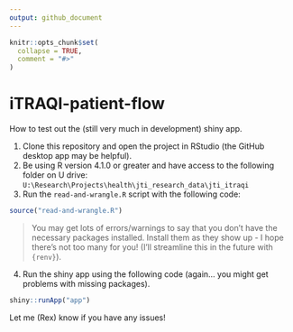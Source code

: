```yaml
---
output: github_document
---
```


<!-- README.md is generated from README.Rmd. Please edit that file -->

```r
knitr::opts_chunk$set(
  collapse = TRUE,
  comment = "#>"
)
```

# iTRAQI-patient-flow

<!-- badges: start -->
<!-- badges: end -->

How to test out the (still very much in development) shiny app.

1. Clone this repository and open the project in RStudio (the GitHub desktop app may be helpful).
2. Be using R version 4.1.0 or greater and have access to the following folder on U drive: `U:\Research\Projects\health\jti_research_data\jti_itraqi`
3. Run the `read-and-wrangle.R` script with the following code:

```r
source("read-and-wrangle.R")
```

> You may get lots of errors/warnings to say that you don't have the necessary packages installed. Install them as they show up - I hope there's not too many for you! (I'll streamline this in the future with `{renv}`).


4. Run the shiny app using the following code (again... you might get problems with missing packages).
```r
shiny::runApp("app")
```


Let me (Rex) know if you have any issues!
